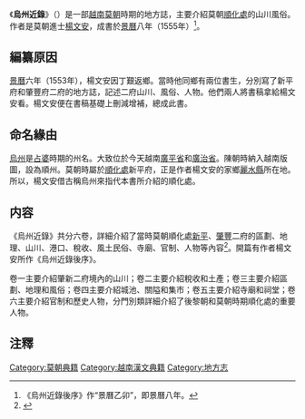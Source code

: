 《'''烏州近錄'''》（{{vie|v='''Ô Châu Cận Lục'''|hn=烏州近錄}}）是一部[[越南|越南]][[莫朝|莫朝]]時期的地方誌，主要介紹莫朝[[順化處|順化處]]的山川風俗。作者是莫朝進士[[楊文安|楊文安]]，成書於[[景曆|景曆]]八年（1555年）<ref>《烏州近錄後序》作“景曆乙卯”，即景曆八年。</ref>。

==編纂原因==
[[景曆|景曆]]六年（1553年），楊文安因丁艱返鄉。當時他同鄉有兩位書生，分別寫了新平府和肇豐府二府的地方誌，記述二府山川、風俗、人物。他們兩人將書稿拿給楊文安看。楊文安便在書稿基礎上刪減增補，總成此書。

==命名緣由==
[[烏州|烏州]]是[[占婆|占婆]]時期的州名。大致位於今天越南[[廣平省|廣平省]]和[[廣治省|廣治省]]。陳朝時納入越南版圖，設為順州。莫朝時屬於[[順化處|順化處]]新平府，正是作者楊文安的家鄉[[麗水縣|麗水縣]]所在地。所以，楊文安借古稱烏州來指代本書所介紹的順化處。

==内容==
《烏州近錄》共分六卷，詳細介紹了當時莫朝順化處[[新平府|新平]]、[[肇豐府|肇豐]]二府的區劃、地理、山川、港口、稅收、風土民俗、寺廟、官制、人物等內容<ref>{{Cite web |url=http://140.109.24.175/pasweb/Opac_book/book_detail.asp?systemno=0000001443 |title=《烏州近錄》詳細介紹 |access-date=2017-01-22 |archive-date=2017-02-02 |archive-url=https://web.archive.org/web/20170202012054/http://140.109.24.175/pasweb/Opac_book/book_detail.asp?systemno=0000001443 |dead-url=no }}</ref>。開篇有作者楊文安所作《烏州近錄後序》。

卷一主要介紹肇新二府境內的山川；卷二主要介紹稅收和土產；卷三主要介紹區劃、地理和風俗；卷四主要介紹城池、關隘和集市；卷五主要介紹寺廟和祠堂；卷六主要介紹官制和歷史人物，分門別類詳細介紹了後黎朝和莫朝時期順化處的重要人物。

==注釋==
{{reflist}}

[[Category:莫朝典籍|Category:莫朝典籍]]
[[Category:越南漢文典籍|Category:越南漢文典籍]]
[[Category:地方志|Category:地方志]]